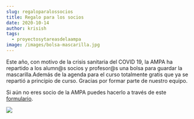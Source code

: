 ```yaml
---
slug: regaloparalossocios
title: Regalo para los socios
date: 2020-10-14
author: krisish
tags:
  - proyectosytareasdelaampa
image: /images/bolsa-mascarilla.jpg
---
```

Este año, con motivo de la crisis sanitaria del COVID 19, la AMPA ha repartido a los alumn@s socios y profesor@s una bolsa para guardar la mascarilla.Además de la agenda para el curso totalmente gratis que ya se repartió a principio de curso. Gracias por formar parte de nuestro equipo.

Si aún no eres socio de la AMPA puedes hacerlo a través de este [formulario](https://ampa-marques.firebaseapp.com/).



![](/images/bolsa-mascarilla.jpg)